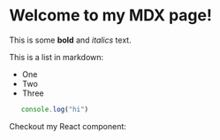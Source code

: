 

# Welcome to my MDX page!
 
This is some **bold** and _italics_ text.
 
This is a list in markdown:
 
- One
- Two
- Three
 
```js
   console.log("hi")
```
Checkout my React component:

<DatePickerDemo />